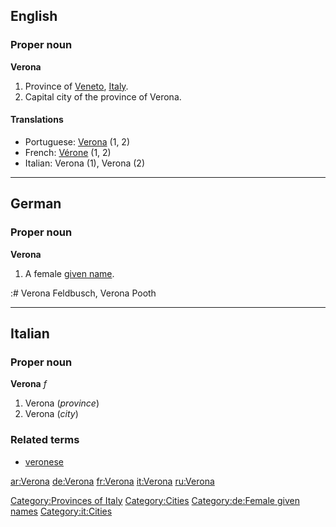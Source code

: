 ==English==

===Proper noun===
'''Verona'''

# Province of [[Veneto]], [[Italy]].
# Capital city of the province of Verona.

====Translations====
*Portuguese: [[Verona]] {{f}} (1, 2)
*French: [[Vérone]] (1, 2)
*Italian: Verona (1), Verona {{f}} (2)

[[Category:Provinces of Italy]] [[Category:Cities]]
----
==German==
===Proper noun===
'''Verona'''
# A female [[given name]].
:# Verona Feldbusch, Verona Pooth
[[Category:de:Female given names]]
----

==Italian==

===Proper noun===
'''Verona''' ''f''

# Verona (''province'')
# Verona (''city'')

===Related terms===
*[[veronese]]

[[Category:it:Cities]]

[[ar:Verona]]
[[de:Verona]]
[[fr:Verona]]
[[it:Verona]]
[[ru:Verona]]